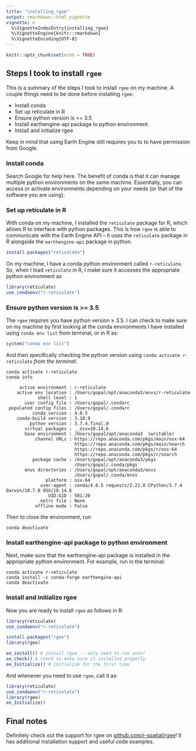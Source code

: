 ```yaml
---
title: "installing_rgee"
output: rmarkdown::html_vignette
vignette: >
  %\VignetteIndexEntry{installing_rgee}
  %\VignetteEngine{knitr::rmarkdown}
  %\VignetteEncoding{UTF-8}
---
```




```r
knitr::opts_chunk$set(echo = TRUE)
```

## Steps I took to install `rgee`

This is a summary of the steps I took to install `rgee` on my machine. A couple things need to be done before installing `rgee`:

* Install conda
* Set up reticulate in R
* Ensure python version is >= 3.5
* Install earthengine-api package to python environment
* Install and initialize rgee

Keep in mind that using Earth Engine still requires you to to have permission from Google. 

### Install conda

Search Google for help here. The benefit of conda is that it can manage multiple python environments on the same machine. Essentially, you can access or activate environments depending on your needs (or that of the software you are using).

### Set up reticulate in R

With conda on my machine, I installed the `reticulate` package for R, which allows R to interface with python packages. This is how `rgee` is able to communicate with the Earth Engine API -- it uses the `reticulate` package in R alongside the `earthengine-api` package in python.

```r
install.packages("reticulate")
```

On my machine, I have a conda python environment called `r-reticulate`. So, when I load `reticulate` in R, I make sure it accesses the appropriate python environment as

```r
library(reticulate)
use_condaenv("r-reticulate")
```

### Ensure python version is >= 3.5

The `rgee` requires you have python version ≥ 3.5. I can check to make sure on my machine by first looking at the conda environments I have installed using `conda env list` from terminal, or in R as:

```r
system("conda env list")
```

And then specifically checking the python version using `conda activate r-reticulate` *from the terminal*:

```
conda activate r-reticulate
conda info

     active environment : r-reticulate
    active env location : /Users/gopal/opt/anaconda3/envs/r-reticulate
            shell level : 1
       user config file : /Users/gopal/.condarc
 populated config files : /Users/gopal/.condarc
          conda version : 4.8.5
    conda-build version : 3.18.9
         python version : 3.7.4.final.0
       virtual packages : __osx=10.14.6
       base environment : /Users/gopal/opt/anaconda3  (writable)
           channel URLs : https://repo.anaconda.com/pkgs/main/osx-64
                          https://repo.anaconda.com/pkgs/main/noarch
                          https://repo.anaconda.com/pkgs/r/osx-64
                          https://repo.anaconda.com/pkgs/r/noarch
          package cache : /Users/gopal/opt/anaconda3/pkgs
                          /Users/gopal/.conda/pkgs
       envs directories : /Users/gopal/opt/anaconda3/envs
                          /Users/gopal/.conda/envs
               platform : osx-64
             user-agent : conda/4.8.5 requests/2.22.0 CPython/3.7.4 Darwin/18.7.0 OSX/10.14.6
                UID:GID : 501:20
             netrc file : None
           offline mode : False
```

Then to close the environment, run

```
conda deactivate
```

### Install earthengine-api package to python environment

Next, make sure that the earthengine-api package is installed in the appropriate python environment. For example, run in the terminal:

```
conda activate r-reticulate
conda install -c conda-forge earthengine-api
conda deactivate
```

### Install and initialize rgee

Now you are ready to install `rgee`  as follows in R:

```r
library(reticulate)
use_condaenv("r-reticulate")

install.packages("rgee")
library(rgee)

ee_install() # install rgee -- only need to run once!
ee_check() # check to make sure it installed properly
ee_Initialize() # initialize for the first time
```

And whenever you need to use `rgee`, call it as:

```r
library(reticulate)
use_condaenv("r-reticulate")
library(rgee)
ee_Initialize()
```

## Final notes

Definitely check out the support for rgee on [github.com/r-spatial/rgee](https://github.com/r-spatial/rgee)! It has additional installation support and useful code examples.
